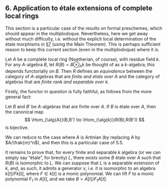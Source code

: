 ## 6. Application to étale extensions of complete local rings {#I.6}

This section is a particular case of the results on formal preschemes, which should appear in the multiplodoque.
Nevertheless, here we get away without much difficulty, i.e. without the explicit local determination of the étale morphisms in [§7](#I.7) (using the Main Theorem).
This is perhaps sufficient reason to keep this current section (even in the multiplodoque) where it is.

::: {.itenv #I.6.1 title="Theorem 6.1"}
Let $A$ be a complete local ring (Noetherian, of course), with residue field $k$.
For any $A$-algebra $B$, let $R(B)=B\otimes_Ak$ be thought of as a $k$-algebra;
this depends functorially on $B$.
Then $R$ defines an _equivalence_ between the category of $A$-algebras that are _finite and étale over $A$_ and the category of algebras that are _finite rank and separable over $k$_.
:::

Firstly, the functor in question is fully faithful, as follows from the more general fact:

::: {.itenv #I.6.2 title="Corollary 6.2"}
Let $B$ and $B'$ be $A$-algebras that are finite over $A$.
If $B$ is étale over $A$, then the canonical map
$$
  \Hom_{\alg{A}}(B,B')
  \to \Hom_{\alg{k}}(R(B),R(B'))
$$
is bijective.
:::

::: {.proof}
We can reduce to the case where $A$ is Artinian (by replacing $A$ by $A/\frak{m}^n$), and then this is a particular case of [5.5]{#I.5.5}.

It remains to prove that, for every finite and separable $k$ algebra (or we can simply say "étale", for brevity) $L$, there exists some $B$ étale over $A$ such that $R(B)$ is isomorphic to $L$.
We can suppose that $L$ is a separable extension of $k$, and, as such, it admits a generator $x$, i.e. it is isomorphic to an algebra $k[t]/Fk[t]$, where $F\in k[t]$ is a monic polynomial.
We can lift $F$ to a monic polynomial $F_1$ in $A[t]$, and we take $B=A[t]/F_1A[t]$.
:::